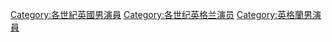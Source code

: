 
[[Category:各世紀英國男演員|Category:各世紀英國男演員]]
[[Category:各世纪英格兰演员|Category:各世纪英格兰演员]]
[[Category:英格蘭男演員|Category:英格蘭男演員]]